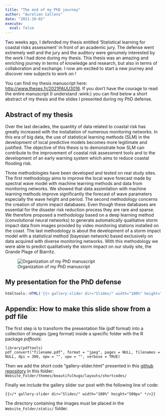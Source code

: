 ```yaml
---
title: "The end of my PhD journey"
author: "Aurelien Callens"
date: "2021-10-02"
execute:
  eval: false
---
```


Two weeks ago, I defended my thesis entitled 'Statistical learning for coastal risks assessment' in front of an academic jury. The defense went extremely well and the jury and the auditory were genuinely interested by the work I had done during my thesis. This thesis was an amazing and enriching journey in terms of knowledge and research, but also in terms of collaboration and exchange. I now am excited to start a new journey and discover new subjects to work on ! 

You can find my thesis manuscript here:
<a href="http://www.theses.fr/2021PAUU3016" target="_blank"> http://www.theses.fr/2021PAUU3016</a>. If you don't have the courage to read the entire manuscript (I understand :wink:) you can find below a short abstract of my thesis and the slides I presented during my PhD defense. 

## Abstract of my thesis

Over the last decades, the quantity of data related to coastal risk has greatly increased with the installation of numerous monitoring networks. In this era of big data, the use of statistical learning methods (SLM) in the development of local predictive models becomes more legitimate and justified. The objective of this thesis is to demonstrate how SLM can contribute to the improvement of coastal risk assessment tools and to the development of an early warning system which aims to reduce coastal flooding risk. 

Three methodologies have been developed and tested on real study sites. The first methodology aims to improve the local wave forecast made by spectral wave model with machine learning methods and data from monitoring networks. We showed that data assimilation with machine learning methods improve significantly the forecast of wave parameters especially the wave height and period. The second methodology concerns the creation of storm impact databases. Even though these databases are essential for the disaster risk reduction process they are rare and sparse. We therefore proposed a methodology based on a deep learning method (convolutional neural networks) to generate automatically qualitative storm impact data from images provided by video monitoring stations installed on the coast. The last methodology is about the development of a storm impact model with a statistical method (bayesian network) based exclusively on data acquired with diverse monitoring networks. With this methodology we were able to predict qualitatively the storm impact on our study site, the Grande Plage of Biarritz. 

![Organization of my PhD manuscript](./images/thesis_organization.png)

## My presentation for the PhD defense

```r
htmltools::HTML('{{< gallery-slider dir="Slides/" width="100%" height="550px" >}}')
```


## Appendix: How to make this slide show from a pdf file

The first step is to transform the presentation file (pdf format) into a collection of images (jpeg format) inside a specific folder with the R package *pdftools*:

```
library(pdftools)
pdf_convert("filename.pdf", format = "jpeg", pages = NULL, filenames = NULL, dpi = 300, opw = "", upw = "", verbose = TRUE)
```

Then we add the short code "gallery-slider.html" presented in this [github repository](https://github.com/tbiering/hugo-slider-shortcode) in this folder: `Website_Folder/themes/beautifulhugo/layouts/shortcodes/`

Finally we include the gallery slider our post with the following line of code: 

```
{{</* gallery-slider dir="Slides/" width="100%" height="500px" */>}}
```

The directory containing the images must be placed in the  `Website_Folder/static/` folder.